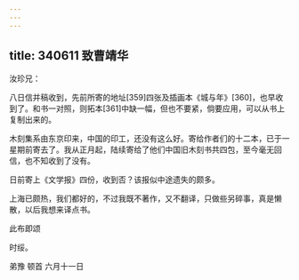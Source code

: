 ```yaml
---
---
---
```

title: 340611 致曹靖华
---




汝珍兄：

八日信并稿收到，先前所寄的地址[359]四张及插画本《城与年》[360]，也早收到了。和书一对照，则拓本[361]中缺一幅，但也不要紧，倘要应用，可以从书上复制出来的。

木刻集系由东京印来，中国的印工，还没有这么好。寄给作者们的十二本，已于一星期前寄去了。我从正月起，陆续寄给了他们中国旧木刻书共四包，至今毫无回信，也不知收到了没有。

日前寄上《文学报》四份，收到否？该报似中途遗失的颇多。

上海已颇热，我们都好的，不过我既不著作，又不翻译，只做些另碎事，真是懒散，以后我想来译点书。

此布即颂

时绥。

弟豫 顿首 六月十一日